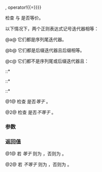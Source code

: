 {{cpp/regex/regex_token_iterator/title|operator{{==}}, operator!{{=}}}}
{{cpp/regex/regex_token_iterator/navbar}}
{{dcl begin}}
{{dcl|num=1|since=c++11|1=
bool operator==( const regex_token_iterator&amp; other ) const;
}}
{{dcl|num=2|since=c++11|until=c++20|1=
bool operator!=( const regex_token_iterator&amp; other ) const;
}}
{{dcl end}}

检查 {{c|*this}} 与 {{c|other}} 是否等价。

以下情况下，两个正则表达式记号迭代器相等：

@a@ 它们都是序列尾迭代器。

@b@ 它们都是后缀迭代器且后缀相等。

@c@ 它们都不是序列尾或后缀迭代器且：

::* {{c|1=position == other.position}}
::* {{c|1=N == other.N}}
::* {{c|1=subs == other.subs}}

@1@ 检查 {{c|*this}} 是否''等于'' {{c|other}}。

@2@ 检查 {{c|*this}} 是否''不等于'' {{c|other}}。

{{rrev|since=c++20|
{{cpp/note synthesized eq}}
}}

{{todo|更好的解释。比如，{{tt|subs}} 是仅用于阐释的匹配子表达式的向量。}}

===参数===
{{par begin}}
{{par|other|要比较的另一正则表达式记号迭代器}}
{{par end}}

===返回值===
@1@ 若 {{c|*this}} ''等于'' {{c|other}} 则为 {{c|true}}，否则为 {{c|false}}。

@2@ 若 {{c|*this}} ''不等于'' {{c|other}} 则为 {{c|true}}，否则为 {{c|false}}。

{{langlinks|de|en|es|ja|ru}}